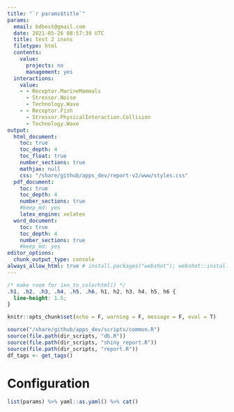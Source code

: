 ```yaml
---
title: "`r params$title`"
params:
  email: bdbest@gmail.com
  date: 2021-05-26 08:57:39 UTC
  title: test 2 inxns
  filetype: html
  contents:
    value:
      projects: no
      management: yes
  interactions:
    value:
    - - Receptor.MarineMammals
      - Stressor.Noise
      - Technology.Wave
    - - Receptor.Fish
      - Stressor.PhysicalInteraction.Collision
      - Technology.Wave
output:
  html_document:
    toc: true
    toc_depth: 4
    toc_float: true
    number_sections: true
    mathjax: null
    css: "/share/github/apps_dev/report-v2/www/styles.css"
  pdf_document:
    toc: true
    toc_depth: 4
    number_sections: true
    #keep_md: yes
    latex_engine: xelatex
  word_document:
    toc: true
    toc_depth: 4
    number_sections: true
    #keep_md: yes
editor_options: 
  chunk_output_type: console
always_allow_html: true # install.packages("webshot"); webshot::install_phantomjs()
---
```


```css
/* make room for ixn_to_colorhtml() */
.h1, .h2, .h3, .h4, .h5, .h6, h1, h2, h3, h4, h5, h6 {
  line-height: 1.5;
}
```

```r
knitr::opts_chunk$set(echo = F, warning = F, message = F, eval = T)
```

```r
source("/share/github/apps_dev/scripts/common.R")
source(file.path(dir_scripts, "db.R"))
source(file.path(dir_scripts, "shiny_report.R"))
source(file.path(dir_scripts, "report.R"))
df_tags <- get_tags()
```

# Configuration

```r
list(params) %>% yaml::as.yaml() %>% cat()
```
